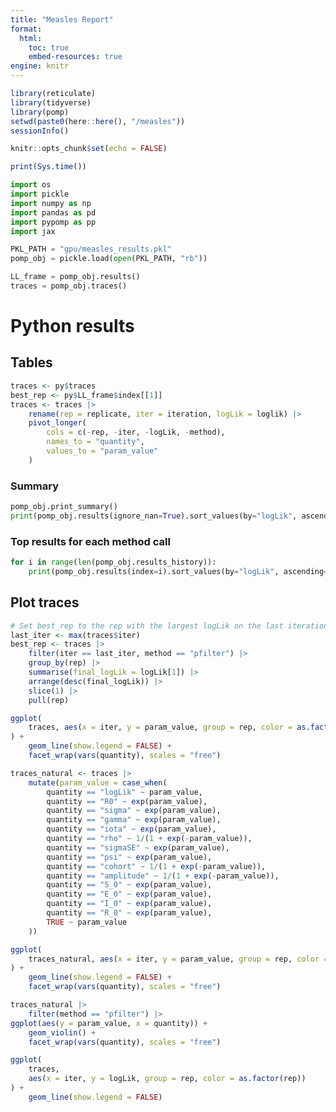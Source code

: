 ```yaml
---
title: "Measles Report"
format:
  html:
    toc: true
    embed-resources: true
engine: knitr
---
```


```r
library(reticulate)
library(tidyverse)
library(pomp)
setwd(paste0(here::here(), "/measles"))
sessionInfo()

knitr::opts_chunk$set(echo = FALSE)
```

```r
print(Sys.time())
```

```python
import os
import pickle
import numpy as np
import pandas as pd
import pypomp as pp
import jax
```

```python
PKL_PATH = "gpu/measles_results.pkl"
pomp_obj = pickle.load(open(PKL_PATH, "rb"))
```

```python
LL_frame = pomp_obj.results()
traces = pomp_obj.traces()
```



# Python results

## Tables

```r
traces <- py$traces
best_rep <- py$LL_frame$index[[1]]
traces <- traces |>
    rename(rep = replicate, iter = iteration, logLik = loglik) |>
    pivot_longer(
        cols = c(-rep, -iter, -logLik, -method),
        names_to = "quantity",
        values_to = "param_value"
    )
```


### Summary
```python
pomp_obj.print_summary()
print(pomp_obj.results(ignore_nan=True).sort_values(by="logLik", ascending=False))
```

### Top results for each method call
```python
for i in range(len(pomp_obj.results_history)):
    print(pomp_obj.results(index=i).sort_values(by="logLik", ascending=False).head())
```

## Plot traces

```r
# Set best_rep to the rep with the largest logLik on the last iteration
last_iter <- max(traces$iter)
best_rep <- traces |>
    filter(iter == last_iter, method == "pfilter") |>
    group_by(rep) |>
    summarise(final_logLik = logLik[1]) |>
    arrange(desc(final_logLik)) |>
    slice(1) |>
    pull(rep)
```

```r
ggplot(
    traces, aes(x = iter, y = param_value, group = rep, color = as.factor(rep))
) +
    geom_line(show.legend = FALSE) +
    facet_wrap(vars(quantity), scales = "free")
```

```r
traces_natural <- traces |>
    mutate(param_value = case_when(
        quantity == "logLik" ~ param_value,
        quantity == "R0" ~ exp(param_value),
        quantity == "sigma" ~ exp(param_value),
        quantity == "gamma" ~ exp(param_value),
        quantity == "iota" ~ exp(param_value),
        quantity == "rho" ~ 1/(1 + exp(-param_value)),
        quantity == "sigmaSE" ~ exp(param_value),
        quantity == "psi" ~ exp(param_value),
        quantity == "cohort" ~ 1/(1 + exp(-param_value)),
        quantity == "amplitude" ~ 1/(1 + exp(-param_value)),
        quantity == "S_0" ~ exp(param_value),
        quantity == "E_0" ~ exp(param_value),
        quantity == "I_0" ~ exp(param_value),
        quantity == "R_0" ~ exp(param_value),
        TRUE ~ param_value
    ))

ggplot(
    traces_natural, aes(x = iter, y = param_value, group = rep, color = as.factor(rep))
) +
    geom_line(show.legend = FALSE) +
    facet_wrap(vars(quantity), scales = "free")
```


```r
traces_natural |>
    filter(method == "pfilter") |>
ggplot(aes(y = param_value, x = quantity)) +
    geom_violin() +
    facet_wrap(vars(quantity), scales = "free")
```


```r
ggplot(
    traces, 
    aes(x = iter, y = logLik, group = rep, color = as.factor(rep))
) +
    geom_line(show.legend = FALSE)
```

